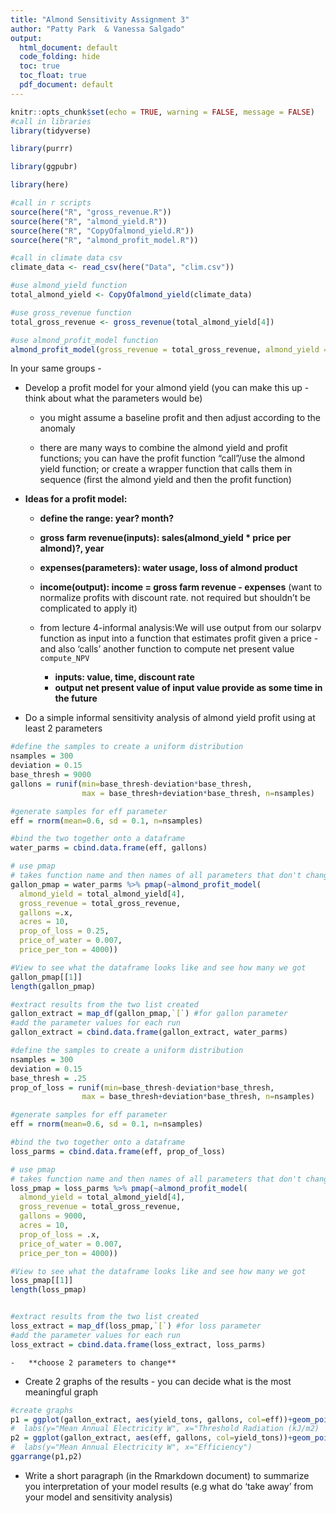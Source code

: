 ```yaml
---
title: "Almond Sensitivity Assignment 3"
author: "Patty Park  & Vanessa Salgado"
output:
  html_document: default
  code_folding: hide
  toc: true
  toc_float: true
  pdf_document: default
---
```



```r
knitr::opts_chunk$set(echo = TRUE, warning = FALSE, message = FALSE)
#call in libraries
library(tidyverse)

library(purrr)

library(ggpubr)

library(here)

#call in r scripts
source(here("R", "gross_revenue.R"))
source(here("R", "almond_yield.R"))
source(here("R", "CopyOfalmond_yield.R"))
source(here("R", "almond_profit_model.R"))

```


```r
#call in climate data csv
climate_data <- read_csv(here("Data", "clim.csv"))

```

```r
#use almond_yield function
total_almond_yield <- CopyOfalmond_yield(climate_data)

#use gross_revenue function
total_gross_revenue <- gross_revenue(total_almond_yield[4])

#use almond_profit_model function
almond_profit_model(gross_revenue = total_gross_revenue, almond_yield = total_almond_yield[4])
```



In your same groups -

-   Develop a profit model for your almond yield (you can make this up - think about what the parameters would be)

    -   you might assume a baseline profit and then adjust according to the anomaly\

    -   there are many ways to combine the almond yield and profit functions; you can have the profit function "call"/use the almond yield function; or create a wrapper function that calls them in sequence (first the almond yield and then the profit function)

-   **Ideas for a profit model:**

    -   **define the range: year? month?**

    -   **gross farm revenue(inputs): sales(almond_yield \* price per almond)?, year**

    -   **expenses(parameters): water usage, loss of almond product**

    -   **income(output): income = gross farm revenue - expenses** (want to normalize profits with discount rate. not required but shouldn't be complicated to apply it)

    -   from lecture 4-informal analysis:We will use output from our solarpv function as input into a function that estimates profit given a price - and also 'calls' another function to compute net present value `compute_NPV`

        -   **inputs: value, time, discount rate**
        -   **output net present value of input value provide as some time in the future**

-   Do a simple informal sensitivity analysis of almond yield profit using at least 2 parameters

```r
#define the samples to create a uniform distribution
nsamples = 300
deviation = 0.15
base_thresh = 9000
gallons = runif(min=base_thresh-deviation*base_thresh,
                max = base_thresh+deviation*base_thresh, n=nsamples)

#generate samples for eff parameter
eff = rnorm(mean=0.6, sd = 0.1, n=nsamples)

#bind the two together onto a dataframe
water_parms = cbind.data.frame(eff, gallons)

# use pmap 
# takes function name and then names of all parameters that don't change
gallon_pmap = water_parms %>% pmap(~almond_profit_model( 
  almond_yield = total_almond_yield[4],
  gross_revenue = total_gross_revenue,
  gallons =.x,
  acres = 10, 
  prop_of_loss = 0.25,  
  price_of_water = 0.007,  
  price_per_ton = 4000))

#View to see what the dataframe looks like and see how many we got
gallon_pmap[[1]]
length(gallon_pmap)

#extract results from the two list created
gallon_extract = map_df(gallon_pmap,`[`) #for gallon parameter
#add the parameter values for each run
gallon_extract = cbind.data.frame(gallon_extract, water_parms)
```

```r
#define the samples to create a uniform distribution
nsamples = 300
deviation = 0.15
base_thresh = .25
prop_of_loss = runif(min=base_thresh-deviation*base_thresh,
                max = base_thresh+deviation*base_thresh, n=nsamples)

#generate samples for eff parameter
eff = rnorm(mean=0.6, sd = 0.1, n=nsamples)

#bind the two together onto a dataframe
loss_parms = cbind.data.frame(eff, prop_of_loss)

# use pmap 
# takes function name and then names of all parameters that don't change
loss_pmap = loss_parms %>% pmap(~almond_profit_model( 
  almond_yield = total_almond_yield[4],
  gross_revenue = total_gross_revenue,
  gallons = 9000,
  acres = 10, 
  prop_of_loss = .x,  
  price_of_water = 0.007,  
  price_per_ton = 4000))

#View to see what the dataframe looks like and see how many we got
loss_pmap[[1]]
length(loss_pmap)


#extract results from the two list created
loss_extract = map_df(loss_pmap,`[`) #for loss parameter
#add the parameter values for each run
loss_extract = cbind.data.frame(loss_extract, loss_parms)

```

    -   **choose 2 parameters to change**

-   Create 2 graphs of the results - you can decide what is the most meaningful graph

```r
#create graphs
p1 = ggplot(gallon_extract, aes(yield_tons, gallons, col=eff))+geom_point(cex=2)#+
#  labs(y="Mean Annual Electricity W", x="Threshold Radiation (kJ/m2)  \n above which energy production is more efficient")
p2 = ggplot(gallon_extract, aes(eff, gallons, col=yield_tons))+geom_point(cex=2)#+
#  labs(y="Mean Annual Electricity W", x="Efficiency")
ggarrange(p1,p2)
```


-   Write a short paragraph (in the Rmarkdown document) to summarize you interpretation of your model results (e.g what do 'take away' from your model and sensitivity analysis)
